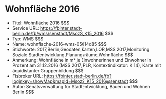 # Wohnfläche 2016
- Titel: Wohnfläche 2016 $$$
- Service URL: https://fbinter.stadt-berlin.de/fb/wms/senstadt/MsozS_K15_2016 $$$
- Typ: WMS $$$
- Name: wohnflache-2016-wms-05014d85 $$$
- Stichworte: 2017,Berlin,Geodaten,Karten,LOR,MSS 2017,Monitoring Soziale Stadtentwicklung,Planungsräume,Wohnfläche $$$
- Anmerkung: Wohnfläche in m² je Einwohnerinnen und Einwohner in Prozent am 31.12.2016 (MSS 2017, PLR, Kontextindikator: K 14), Karte mit äquidistanter Gruppenbildung $$$
- Fisbroker URL: https://fbinter.stadt-berlin.de/fb?loginkey=showMap&mapId=MsozS_K15_2016@senstadt $$$
- Autor: Senatsverwaltung für Stadtentwicklung, Bauen und Wohnen Berlin $$$
